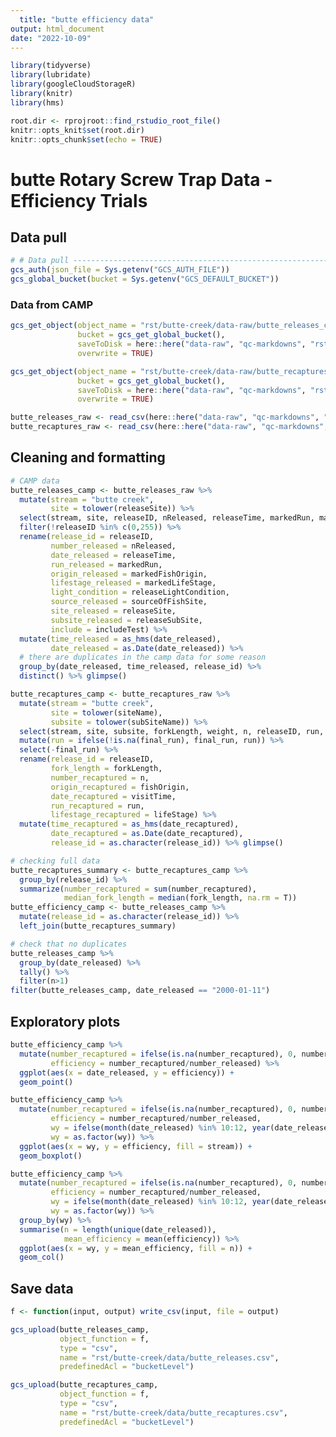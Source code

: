 ```yaml
---
  title: "butte efficiency data"
output: html_document
date: "2022-10-09"
---
```

  
```r
library(tidyverse)
library(lubridate)
library(googleCloudStorageR)
library(knitr)
library(hms)

root.dir <- rprojroot::find_rstudio_root_file()
knitr::opts_knit$set(root.dir)
knitr::opts_chunk$set(echo = TRUE)
```

# butte Rotary Screw Trap Data - Efficiency Trials

## Data pull
```r
# # Data pull ---------------------------------------------------------------
gcs_auth(json_file = Sys.getenv("GCS_AUTH_FILE"))
gcs_global_bucket(bucket = Sys.getenv("GCS_DEFAULT_BUCKET"))
```

### Data from CAMP
```r
gcs_get_object(object_name = "rst/butte-creek/data-raw/butte_releases_camp.csv",
               bucket = gcs_get_global_bucket(),
               saveToDisk = here::here("data-raw", "qc-markdowns", "rst", "butte_releases_camp.csv"),
               overwrite = TRUE)

gcs_get_object(object_name = "rst/butte-creek/data-raw/butte_recaptures_camp.csv",
               bucket = gcs_get_global_bucket(),
               saveToDisk = here::here("data-raw", "qc-markdowns", "rst", "butte_recaptures_camp.csv"),
               overwrite = TRUE)
```
```r
butte_releases_raw <- read_csv(here::here("data-raw", "qc-markdowns", "rst", "butte_releases_camp.csv")) %>% glimpse()
butte_recaptures_raw <- read_csv(here::here("data-raw", "qc-markdowns", "rst", "butte_recaptures_camp.csv")) %>% glimpse()
```

## Cleaning and formatting

```r
# CAMP data
butte_releases_camp <- butte_releases_raw %>% 
  mutate(stream = "butte creek",
         site = tolower(releaseSite)) %>% 
  select(stream, site, releaseID, nReleased, releaseTime, markedRun, markedLifeStage, sourceOfFishSite, includeTest, markedFishOrigin, releaseLightCondition, releaseSite, releaseSubSite) %>% 
  filter(!releaseID %in% c(0,255)) %>% 
  rename(release_id = releaseID,
         number_released = nReleased,
         date_released = releaseTime,
         run_released = markedRun,
         origin_released = markedFishOrigin,
         lifestage_released = markedLifeStage,
         light_condition = releaseLightCondition,
         source_released = sourceOfFishSite,
         site_released = releaseSite,
         subsite_released = releaseSubSite,
         include = includeTest) %>% 
  mutate(time_released = as_hms(date_released),
         date_released = as.Date(date_released)) %>%
  # there are duplicates in the camp data for some reason
  group_by(date_released, time_released, release_id) %>%
  distinct() %>% glimpse()

butte_recaptures_camp <- butte_recaptures_raw %>% 
  mutate(stream = "butte creek",
         site = tolower(siteName),
         subsite = tolower(subSiteName)) %>% 
  select(stream, site, subsite, forkLength, weight, n, releaseID, run, final_run, fishOrigin, visitTime, lifeStage) %>% 
  mutate(run = ifelse(!is.na(final_run), final_run, run)) %>% 
  select(-final_run) %>% 
  rename(release_id = releaseID,
         fork_length = forkLength,
         number_recaptured = n,
         origin_recaptured = fishOrigin,
         date_recaptured = visitTime,
         run_recaptured = run,
         lifestage_recaptured = lifeStage) %>% 
  mutate(time_recaptured = as_hms(date_recaptured),
         date_recaptured = as.Date(date_recaptured),
         release_id = as.character(release_id)) %>% glimpse()

# checking full data
butte_recaptures_summary <- butte_recaptures_camp %>% 
  group_by(release_id) %>% 
  summarize(number_recaptured = sum(number_recaptured),
            median_fork_length = median(fork_length, na.rm = T))
butte_efficiency_camp <- butte_releases_camp %>% 
  mutate(release_id = as.character(release_id)) %>% 
  left_join(butte_recaptures_summary)

# check that no duplicates
butte_releases_camp %>% 
  group_by(date_released) %>% 
  tally() %>% 
  filter(n>1)
filter(butte_releases_camp, date_released == "2000-01-11")
```

## Exploratory plots
```r
butte_efficiency_camp %>% 
  mutate(number_recaptured = ifelse(is.na(number_recaptured), 0, number_recaptured),
         efficiency = number_recaptured/number_released) %>% 
  ggplot(aes(x = date_released, y = efficiency)) +
  geom_point()

```

```r
butte_efficiency_camp %>% 
  mutate(number_recaptured = ifelse(is.na(number_recaptured), 0, number_recaptured),
         efficiency = number_recaptured/number_released,
         wy = ifelse(month(date_released) %in% 10:12, year(date_released) + 1, year(date_released)),
         wy = as.factor(wy)) %>% 
  ggplot(aes(x = wy, y = efficiency, fill = stream)) +
  geom_boxplot()
```

```r
butte_efficiency_camp %>% 
  mutate(number_recaptured = ifelse(is.na(number_recaptured), 0, number_recaptured),
         efficiency = number_recaptured/number_released,
         wy = ifelse(month(date_released) %in% 10:12, year(date_released) + 1, year(date_released)),
         wy = as.factor(wy)) %>% 
  group_by(wy) %>% 
  summarise(n = length(unique(date_released)),
            mean_efficiency = mean(efficiency)) %>%  
  ggplot(aes(x = wy, y = mean_efficiency, fill = n)) +
  geom_col()
```

## Save data

```r
f <- function(input, output) write_csv(input, file = output)

gcs_upload(butte_releases_camp,
           object_function = f,
           type = "csv",
           name = "rst/butte-creek/data/butte_releases.csv",
           predefinedAcl = "bucketLevel")

gcs_upload(butte_recaptures_camp,
           object_function = f,
           type = "csv",
           name = "rst/butte-creek/data/butte_recaptures.csv",
           predefinedAcl = "bucketLevel")
```